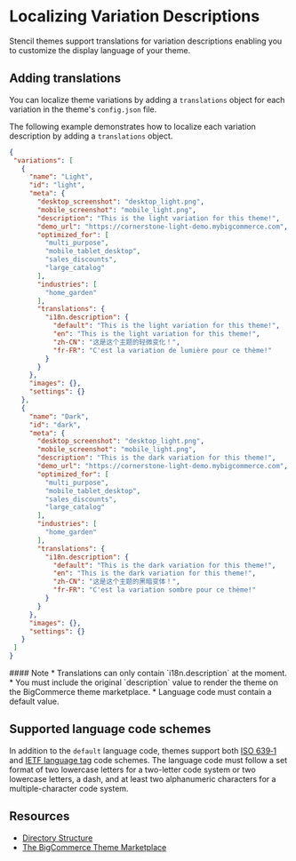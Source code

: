 # Localizing Variation Descriptions



Stencil themes support translations for variation descriptions enabling you to customize the display language of your theme.

## Adding translations

You can localize theme variations by adding a `translations` object for each variation in the theme's `config.json` file. 

The following example demonstrates how to localize each variation description by adding a `translations` object.

```json showLineNumbers
{
 "variations": [
   {
     "name": "Light",
     "id": "light",
     "meta": {
       "desktop_screenshot": "desktop_light.png",
       "mobile_screenshot": "mobile_light.png",
       "description": "This is the light variation for this theme!",
       "demo_url": "https://cornerstone-light-demo.mybigcommerce.com",
       "optimized_for": [
         "multi_purpose",
         "mobile_tablet_desktop",
         "sales_discounts",
         "large_catalog"
       ],
       "industries": [
         "home_garden"
       ],
       "translations": {
         "i18n.description": {
           "default": "This is the light variation for this theme!",
           "en": "This is the light variation for this theme!",
           "zh-CN": "这是这个主题的轻微变化！",
           "fr-FR": "C'est la variation de lumière pour ce thème!"
         }
       }
     },
     "images": {},
     "settings": {}
   },
   {
     "name": "Dark",
     "id": "dark",
     "meta": {
       "desktop_screenshot": "desktop_light.png",
       "mobile_screenshot": "mobile_light.png",
       "description": "This is the dark variation for this theme!",
       "demo_url": "https://cornerstone-light-demo.mybigcommerce.com",
       "optimized_for": [
         "multi_purpose",
         "mobile_tablet_desktop",
         "sales_discounts",
         "large_catalog"
       ],
       "industries": [
         "home_garden"
       ],
       "translations": {
         "i18n.description": {
           "default": "This is the dark variation for this theme!",
           "en": "This is the dark variation for this theme!",
           "zh-CN": "这是这个主题的黑暗变体！",
           "fr-FR": "C'est la variation sombre pour ce thème!"
         }
       }
     },
     "images": {},
     "settings": {}
   }
 ]
}
```

<Callout type="info">
  #### Note
  * Translations can only contain `i18n.description` at the moment.
  * You must include the original `description` value to render the theme on the BigCommerce theme marketplace.
  * Language code must contain a default value.
</Callout>

## Supported language code schemes

In addition to the `default` language code, themes support both [ISO 639‑1](https://en.wikipedia.org/wiki/ISO_639-1) and [IETF language tag](https://en.wikipedia.org/wiki/IETF_language_tag) code schemes.
The language code must follow a set format of two lowercase letters for a two-letter code system or two lowercase letters, a dash, and at least two alphanumeric characters for a multiple-character code system.

## Resources

* [Directory Structure](/stencil-docs/storefront-customization/directory-structure)
* [The BigCommerce Theme Marketplace](https://support.bigcommerce.com/s/article/The-Bigcommerce-Themes-Marketplace?language=en_US)
